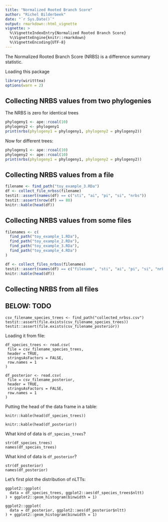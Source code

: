 ```yaml
---
title: "Normalized Rooted Branch Score"
author: "Richel Bilderbeek"
date: "`r Sys.Date()`"
output: rmarkdown::html_vignette
vignette: >
  %\VignetteIndexEntry{Normalized Rooted Branch Score}
  %\VignetteEngine{knitr::rmarkdown}
  %\VignetteEncoding{UTF-8}
---
```


The Normalized Rooted Branch Score (NRBS) is a difference
summary statistic.

Loading this package

```r
library(wiritttea)
options(warn = 2)
```

## Collecting NRBS values from two phylogenies

The NRBS is zero for identical trees

```r
phylogeny1 <- ape::rcoal(10)
phylogeny2 <- phylogeny1
print(nrbs(phylogeny1 = phylogeny1, phylogeny2 = phylogeny2))
```

Now for different trees:

```r
phylogeny1 <- ape::rcoal(10)
phylogeny2 <- ape::rcoal(10)
print(nrbs(phylogeny1 = phylogeny1, phylogeny2 = phylogeny2))
```

## Collecting NRBS values from a file

```r
filename <- find_path("toy_example_3.RDa")
df <- collect_file_nrbss(filename)
testit::assert(names(df) == c("sti", "ai", "pi", "si", "nrbs"))
testit::assert(nrow(df) == 80)
knitr::kable(head(df))
```


## Collecting NRBS values from some files

```r
filenames <- c(
  find_path("toy_example_1.RDa"),
  find_path("toy_example_2.RDa"),
  find_path("toy_example_3.RDa"),
  find_path("toy_example_4.RDa")
)

df <- collect_files_nrbss(filenames)
testit::assert(names(df) == c("filename", "sti", "ai", "pi", "si", "nrbs"))
knitr::kable(head(df))
```


## Collecting NRBS from all files

## BELOW: TODO

```
csv_filename_species_trees <- find_path("collected_nrbss.csv")
testit::assert(file.exists(csv_filename_species_trees))
testit::assert(file.exists(csv_filename_posterior))
```

Loading it from file:

```
df_species_trees <- read.csv(
 file = csv_filename_species_trees, 
 header = TRUE, 
 stringsAsFactors = FALSE, 
 row.names = 1
)

df_posterior <- read.csv(
 file = csv_filename_posterior, 
 header = TRUE, 
 stringsAsFactors = FALSE, 
 row.names = 1
)
```

Putting the head of the data frame in a table:

```
knitr::kable(head(df_species_trees))
```

```
knitr::kable(head(df_posterior))
```

What kind of data is `df_species_trees`?

```
str(df_species_trees)
names(df_species_trees)
```

What kind of data is `df_posterior`?

```
str(df_posterior)
names(df_posterior)
```

Let's first plot the distribution of nLTTs:

```
ggplot2::ggplot(
  data = df_species_trees, ggplot2::aes(df_species_trees$nltt)
) + ggplot2::geom_histogram(binwidth = 1)
```

```
ggplot2::ggplot(
  data = df_posterior, ggplot2::aes(df_posterior$nltt)
) + ggplot2::geom_histogram(binwidth = 1)
```

